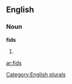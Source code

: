 ==English==

===Noun===
'''fids'''

# {{plural of|[[fid]]}}

[[Category:English plurals]]

[[ar:fids]]